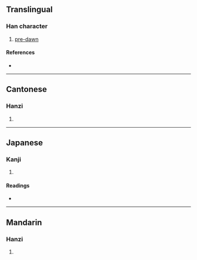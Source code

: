 {{character info}}
==Translingual==

===Han character===
{{Han char|rn=72|rad=日|as=07|sn=11|four=|canj=AOIR|ids=⿰日含}}

# [[pre-]][[dawn]]

====References====
* {{Han ref|kx=0495.270|dkj=13933|dj=0861.150|hdz=21514.030|uh=6657|ud=26199}}

----

==Cantonese==

===Hanzi===
{{yue-hanzi|jyut=[[ham4]]|y=ham4}}

# {{rfdef|yue|sort=日07}}

----

==Japanese==

===Kanji===
{{ja-kanji|grade=|rs=日07}}

# {{rfdef|ja|sort=日07}}

====Readings====
* {{ja-readings|on=[[かん]] (kan), [[ごん]] (gon)|kun=}}

----

==Mandarin==

===Hanzi===
{{cmn-hanzi|pin=[[hán]] ([[han2]])|wg=han<sup>2</sup>}}

# {{rfdef|cmn|sort=日07}}